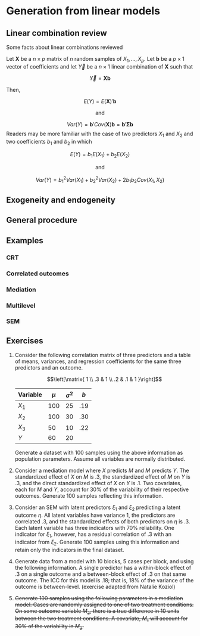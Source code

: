 
# Generation from linear models {#gen_from_lm}


## Linear combination review

Some facts about linear combinations reviewed

Let $\mathbf{X}$ be a $n\times p$ matrix of $n$ random samples of $X_1, \dots, X_p$. Let $\mathbf{b}$ be a $p \times 1$ vector of coefficients and let $\vec{Y}$ be a $n \times 1$ linear combination of $\mathbf{X}$ such that

$$\vec{Y} = \mathbf{X}\mathbf{b}$$

Then,

$$E(Y) = E(\mathbf{X})' \mathbf{b}$$

$$\text{and}$$

$$Var(Y) = \mathbf{b}'Cov(\mathbf{X})\mathbf{b} = \mathbf{b}'\mathbf{\Sigma}\mathbf{b}$$
Readers may be more familiar with the case of two predictors ${X}_1$ and ${X}_2$ and two coefficients $b_1$ and $b_2$ in which

$$E(Y) = b_1 E(X_1) + b_2 E(X_2)$$

$$\text{and}$$

$$Var(Y) = b_1^2 Var(X_1) + b_2^2 Var(X_2) + 2 b_1 b_2 Cov(X_1, X_2)$$

## Exogeneity and endogeneity

## General procedure

## Examples

### CRT

### Correlated outcomes

### Mediation

### Multilevel

### SEM

## Exercises

1. Consider the following correlation matrix of three predictors and a table of means, variances, and regression coefficients for the same three predictors and an outcome.

    $$\left[\matrix{
      1  \\
      .3 & 1 \\ 
      .2 & .1 & 1
    }\right]$$
    
    |Variable|$\mu$|$\sigma^2$|$b$|
    |---|---|---|---|
    |$X_1$    | 100   | 25  | .19|
    |$X_2$    | 100   | 30  | .30|
    |$X_3$    | 50    | 10  | .22|
    |$Y$      | 60    | 20  |    |
    
    Generate a dataset with 100 samples using the above information as population parameters. Assume all variables are normally distributed.

1. Consider a mediation model where $X$ predicts $M$ and $M$ predicts $Y$. The standardized effect of $X$ on $M$ is .3, the standardized effect of $M$ on $Y$ is .3, and the direct standardized effect of $X$ on $Y$ is .1. Two covariates, each for $M$ and $Y$, account for 30% of the variability of their respective outcomes. Generate 100 samples reflecting this information.


1. Consider an SEM with latent predictors $\xi_1$ and $\xi_2$ predicting a latent outcome $\eta$. All latent variables have variance 1, the predictors are correlated .3, and the standardized effects of both predictors on $\eta$ is .3. Each latent variable has three indicators with 70% reliability. One indicator for $\xi_1$, however, has a residual correlation of .3 with an indicator from $\xi_2$. Generate 100 samples using this information and retain only the indicators in the final dataset.

1. Generate data from a model with 10 blocks, 5 cases per block, and using the following information. A single predictor has a within-block effect of .3 on a single outcome and a between-block effect of .3 on that same outcome. The ICC for this model is .18; that is, 18% of the variance of the outcome is between-level. (exercise adapted from Natalie Koziol)

1. ~~Generate 100 samples using the following parameters in a mediation model. Cases are randomly assigned to one of two treatment conditions. On some outcome variable $M_2$, there is a true difference in 10 units between the two treatment conditions. A covariate, $M_1$ will account for 30% of the variability in $M_2$.~~

